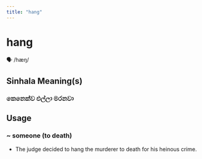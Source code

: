 ```yaml
---
title: "hang"
---
```


# hang

🗣️ /hæŋ/

## Sinhala Meaning(s)

### කෙනෙක්ව එල්ලා මරනවා

## Usage

### ~ someone (to death)

- The judge decided to hang the murderer to death for his heinous crime.

